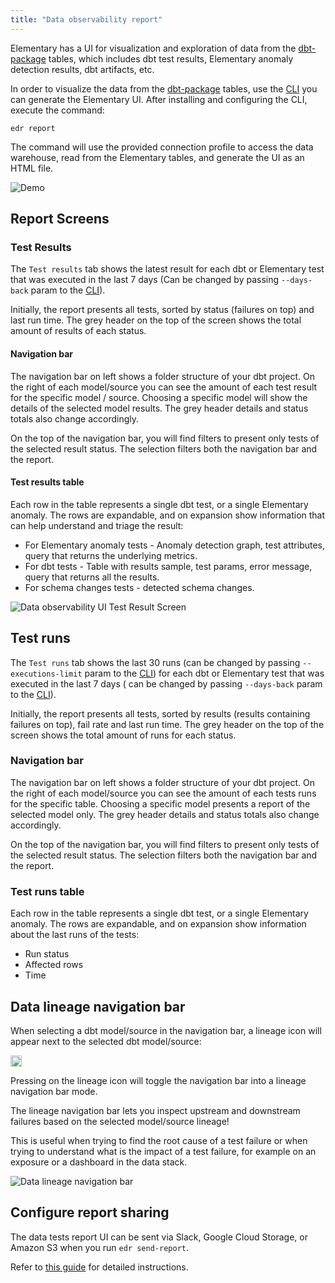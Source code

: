 ```yaml
---
title: "Data observability report"
---
```


Elementary has a UI for visualization and exploration of data from
the [dbt-package](/data-tests/dbt/dbt-package) tables, which includes dbt
test results, Elementary anomaly detection results, dbt artifacts, etc.

In order to visualize the data from
the [dbt-package](/oss/general/contributions#contributing-to-the-dbt-package) tables, use
the [CLI](/oss/cli-install) you can generate the Elementary UI.
After installing and configuring the CLI, execute the command:

```shell
edr report
```

The command will use the provided connection profile to access the data warehouse, read from the Elementary tables, and
generate the UI as an HTML file.

<img
  src="https://raw.githubusercontent.com/elementary-data/elementary/master/static/report_ui.gif"
  alt="Demo"
/>

## Report Screens

### Test Results

The `Test results` tab shows the latest result for each dbt or Elementary test that was executed in the last 7 days (Can
be changed by passing `--days-back` param to the [CLI](/oss/cli-commands)).

Initially, the report presents all tests, sorted by status (failures on top) and last run time. The grey header on the
top of the screen shows the total amount of results of each status.

#### Navigation bar

The navigation bar on left shows a folder structure of your dbt project. On the right of each model/source you can see
the amount of each test result for the specific model / source. Choosing a specific model will show the details of the
selected model results. The grey header details and status totals also change accordingly.

On the top of the navigation bar, you will find filters to present only tests of the selected result status. The
selection filters both the navigation bar and the report.

#### Test results table

Each row in the table represents a single dbt test, or a single Elementary anomaly.
The rows are expandable, and on expansion show information that can help understand and triage the result:

- For Elementary anomaly tests - Anomaly detection graph, test attributes, query that returns the underlying metrics.
- For dbt tests - Table with results sample, test params, error message, query that returns all the results.
- For schema changes tests - detected schema changes.

<img
  src="https://res.cloudinary.com/mintlify/image/upload/v1659304887/elementary/data-observability-ui-test-results-screen_vgk121.gif"
  alt="Data observability UI Test Result Screen"
/>

## Test runs

The `Test runs` tab shows the last 30 runs (can be changed by passing `--executions-limit` param to
the [CLI](/oss/cli-commands#cli-advanced-options)) for each dbt or Elementary test that was executed in the last 7 days (
can be changed by passing `--days-back` param to the [CLI](/oss/cli-commands#cli-advanced-options)).

Initially, the report presents all tests, sorted by results (results containing failures on top), fail rate and last run
time. The grey header on the top of the screen shows the total amount of runs for each status.

### Navigation bar

The navigation bar on left shows a folder structure of your dbt project. On the right of each model/source you can see
the amount of each tests runs for the specific table. Choosing a specific model presents a report of the selected model
only. The grey header details and status totals also change accordingly.

On the top of the navigation bar, you will find filters to present only tests of the selected result status. The
selection filters both the navigation bar and the report.

### Test runs table

Each row in the table represents a single dbt test, or a single Elementary anomaly.
The rows are expandable, and on expansion show information about the last runs of the tests:

- Run status
- Affected rows
- Time

## Data lineage navigation bar

<div className="inline">

When selecting a dbt model/source in the navigation bar, a lineage icon will appear next to the
selected dbt model/source:

<img className="m-0 float-right" src="/pics/lineage_icon.png" width="18" />

</div>

Pressing on the lineage icon will toggle the navigation bar into a lineage navigation bar mode.

The lineage navigation bar lets you inspect upstream and downstream failures based on the selected model/source lineage!

This is useful when trying to find the root cause of a test failure or when trying to understand what is the impact of a
test failure, for example on an exposure or a dashboard in the data stack.

<img
  src="/pics/elementary-data-lineage-gif.gif"
  alt="Data lineage navigation bar"
/>

## Configure report sharing

The data tests report UI can be sent via Slack, Google Cloud Storage, or Amazon S3 when you
run `edr send-report`.

Refer to [this guide](/oss/guides/share-report-ui) for detailed instructions.
